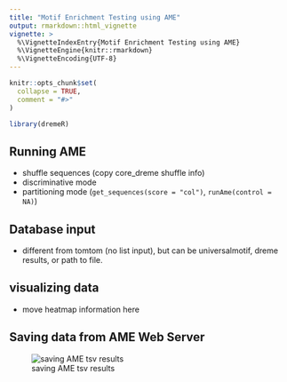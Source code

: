 ```yaml
---
title: "Motif Enrichment Testing using AME"
output: rmarkdown::html_vignette
vignette: >
  %\VignetteIndexEntry{Motif Enrichment Testing using AME}
  %\VignetteEngine{knitr::rmarkdown}
  %\VignetteEncoding{UTF-8}
---
```


```r
knitr::opts_chunk$set(
  collapse = TRUE,
  comment = "#>"
)
```

```r
library(dremeR)
```


## Running AME
 - shuffle sequences (copy core_dreme shuffle info)
 - discriminative mode
 - partitioning mode (`get_sequences(score = "col")`, `runAme(control = NA)`)

## Database input
 - different from tomtom (no list input), but can be universalmotif, dreme results, or path to file.
 
## visualizing data
 - move heatmap information here

## Saving data from AME Web Server
![saving AME tsv results](save_ame.png)
